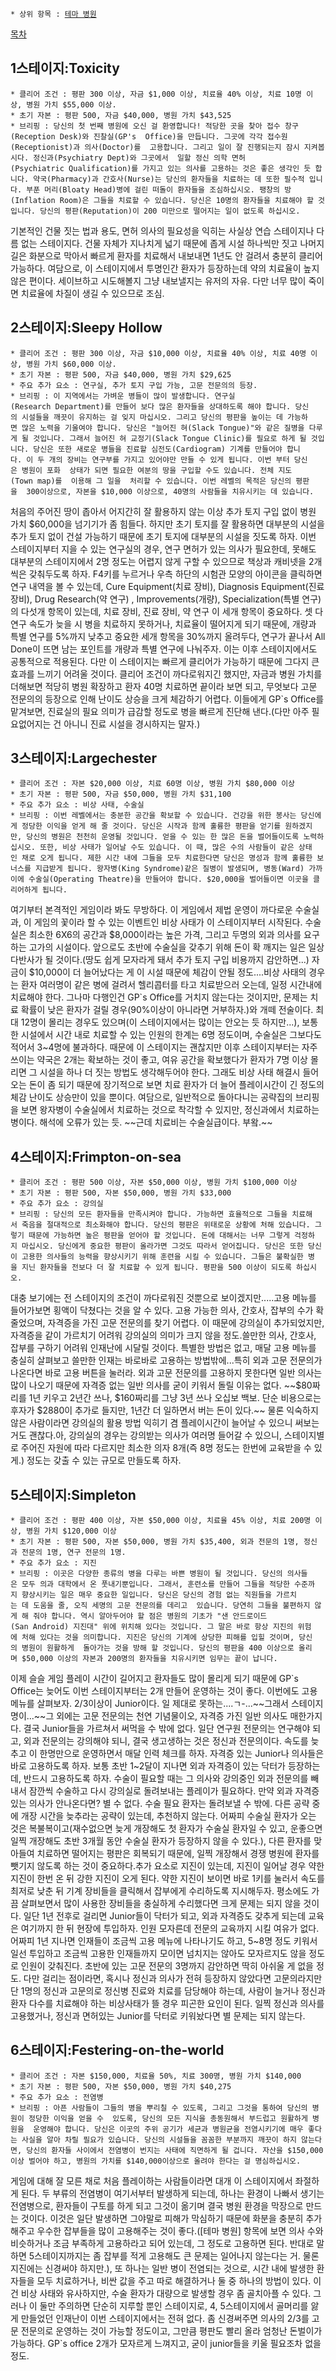  * 상위 항목 : [[테마 병원]]

[[목차]]
== 1스테이지:Toxicity ==
 * 클리어 조건 : 평판 300 이상, 자금 $1,000 이상, 치료율 40% 이상, 치료 10명 이상, 병원 가치 $55,000 이상.
 * 초기 자본 : 평판 500, 자금 $40,000, 병원 가치 $43,525
 * 브리핑 : 당신의 첫 번째 병원에 오신 걸 환영합니다! 적당한 곳을 찾아 접수 창구(Reception Desk)와 진찰실(GP's  Office)을 만듭니다. 그곳에 각각 접수원(Receptionist)과 의사(Doctor)를  고용합니다. 그리고 일이 잘 진행되는지 잠시 지켜봅시다. 정신과(Psychiatry Dept)와 그곳에서  일할 정신 의학 면허(Psychiatric Qualification)를 가지고 있는 의사를 고용하는 것은 좋은 생각인 듯 합니다. 약국(Pharmacy)과 간호사(Nurse)는 당신의 환자들을 치료하는 데 또한 필수적 입니다. 부푼 머리(Bloaty Head)병에 걸린 떠돌이 환자들을 조심하십시오. 팽창의 방(Inflation Room)은 그들을 치료할 수 있습니다. 당신은 10명의 환자들을 치료해야 할 것입니다. 당신의 평판(Reputation)이 200 미만으로 떨어지는 일이 없도록 하십시오. 

기본적인 건물 짓는 법과 용도, 면허 의사의 필요성을 익히는 사실상 연습 스테이지나 다름 없는 스테이지다. 건물 자체가 지나치게 넓기 때문에 좁게 시설 하나씩만 짓고 나머지 길은 화분으로 막아서 빠르게 환자를 치료해서 내보내면 1년도 안 걸려서 충분히 클리어 가능하다. 여담으로, 이 스테이지에서 투명인간 환자가 등장하는데 약의 치료율이 높지 않은 편이다. 세이브하고 시도해볼지 그냥 내보낼지는 유저의 자유. 다만 너무 많이 죽이면 치료율에 차질이 생길 수 있으므로 조심.

== 2스테이지:Sleepy Hollow ==
 * 클리어 조건 : 평판 300 이상, 자금 $10,000 이상, 치료율 40% 이상, 치료 40명 이상, 병원 가치 $60,000 이상.
 * 초기 자본 : 평판 500, 자금 $40,000, 병원 가치 $29,625
 * 주요 추가 요소 : 연구실, 추가 토지 구입 가능, 고문 전문의의 등장.
 * 브리핑 : 이 지역에서는 가벼운 병들이 많이 발생합니다. 연구실(Research Department)를 만들어 보다 많은 환자들을 상대하도록 해야 합니다. 당신의 시설들을 깨끗이 유지하는 걸 잊지 마십시오. 그리고 당신의 평판을 높이는 데 가능하면 많은 노력을 기울여야 합니다. 당신은 "늘어진 혀(Slack Tongue)"와 같은 질병을 다루게 될 것입니다. 그래서 늘어진 혀 교정기(Slack Tongue Clinic)를 필요로 하게 될 것입니다. 당신은 또한 새로운 병들을 진료할 심전도(Cardiogram) 기계를 만들어야 합니다. 이 두 개의 장비는 연구부를 가지고 있어야만 만들 수 있게 됩니다. 이번 부터 당신은 병원이 포화  상태가 되면 필요한 여분의 땅을 구입할 수도 있습니다. 전체 지도(Town map)를  이용해 그 일을  처리할 수 있습니다. 이번 레벨의 목적은 당신의 평판을  300이상으로, 자본을 $10,000 이상으로, 40명의 사람들을 치유시키는 데 있습니다.

처음의 주어진 땅이 좁아서 어지간히 잘 활용하지 않는 이상 추가 토지 구입 없이 병원 가치 $60,000을 넘기기가 좀 힘들다. 하지만 초기 토지를 잘 활용하면 대부분의 시설을 추가 토지 없이 건설 가능하기 때문에 초기 토지에 대부분의 시설을 짓도록 하자. 이번 스테이지부터 지을 수 있는 연구실의 경우, 연구 면허가 있는 의사가 필요한데, 못해도 대부분의 스테이지에서 2명 정도는 어렵지 않게 구할 수 있으므로 책상과 캐비넷을 2개씩은 갖춰두도록 하자. F4키를 누르거나 우측 하단의 시험관 모양의 아이콘을 클릭하면 연구 내역을 볼 수 있는데, Cure Equipment(치료 장비), Diagnosis Equipment(진료 장비), Drug Research(약 연구) , Improvements(개량), Specialization(특별 연구)의 다섯개 항목이 있는데, 치료 장비, 진료 장비, 약 연구 이 세개 항목이 중요하다. 셋 다 연구 속도가 늦을 시 병을 치료하지 못하거나, 치료율이 떨어지게 되기 때문에, 개량과 특별 연구를 5%까지 낮추고 중요한 세개 항목을 30%까지 올려두다, 연구가 끝나서 All Done이 뜨면 남는 포인트를 개량과 특별 연구에 나눠주자. 이는 이후 스테이지에서도 공통적으로 적용된다. 다만 이 스테이지는 빠르게 클리어가 가능하기 때문에 그다지 큰 효과를 느끼기 어려울 것이다. 클리어 조건이 까다로워지긴 했지만, 자금과 병원 가치를 더해보면 적당히 병원 확장하고 환자 40명 치료하면 끝이라 보면 되고, 무엇보다 고문 전문의의 등장으로 인해 난이도 상승을 크게 체감하기 어렵다. 이들에게 GP`s Office를 맡겨보면, 진료실의 필요 의미가 급감할 정도로 병을 빠르게 진단해 낸다.(다만 아주 필요없어지는 건 아니니 진료 시설을 경시하지는 말자.)

== 3스테이지:Largechester ==
 * 클리어 조건 : 자본 $20,000 이상, 치료 60명 이상, 병원 가치 $80,000 이상
 * 초기 자본 : 평판 500, 자금 $50,000, 병원 가치 $31,100
 * 주요 추가 요소 : 비상 사태, 수술실
 * 브리핑 : 이번 레벨에서는 충분한 공간을 확보할 수 있습니다. 건강을 위한 봉사는 당신에게 정당한 이익을 얻게 해 줄 것이다. 당신은 시작과 함께 훌륭한 평판을 얻기를 원하겠지만, 당신의 병원은 천천히 운영될 것입니다. 얻을 수 있는 한 많은 돈을 벌어들이도록 노력하십시오. 또한, 비상 사태가 일어날 수도 있습니다. 이 때, 많은 수의 사람들이 같은 상태인 채로 오게 됩니다. 제한 시간 내에 그들을 모두 치료한다면 당신은 명성과 함께 훌륭한 보너스를 지급받게 됩니다. 왕자병(King Syndrome)같은 질병이 발생되며, 병동(Ward) 가까이에 수술실(Operating Theatre)을 만들어야 합니다. $20,000을 벌어들이면 이곳을 클리어하게 됩니다.

여기부터 본격적인 게임이라 봐도 무방하다. 이 게임에서 제법 운영이 까다로운 수술실과, 이 게임의 꽃이라 할 수 있는 이벤트인 비상 사태가 이 스테이지부터 시작된다. 수술실은 최소한 6X6의 공간과 $8,000이라는 높은 가격, 그리고 두명의 외과 의사를 요구하는 고가의 시설이다. 앞으로도 초반에 수술실을 갖추기 위해 돈이 확 깨지는 일은 일상다반사가 될 것이다.(땅도 쉽게 모자라게 돼서 추가 토지 구입 비용까지 감안하면...) 자금이 $10,000이 더 늘어났다는 게 이 시설 때문에 체감이 안될 정도....비상 사태의 경우는 환자 여러명이 같은 병에 걸려서 헬리콥터를 타고 치료받으러 오는데, 일정 시간내에 치료해야 한다. 그나마 다행인건 GP`s Office를 거치지 않는다는 것이지만, 문제는 치료 확률이 낮은 환자가 걸릴 경우(90%이상이 아니라면 거부하자.)와 개떼 전술이다. 최대 12명이 몰리는 경우도 있으며(이 스테이지에서는 많이는 안오는 듯 하지만...), 보통 한 시설에서 시간 내로 치료할 수 있는 인원의 한계는 6명 정도이며, 수술실은 그보다도 적어서 3~4명에 불과하다. 때문에 이 스테이지는 괜찮지만 이후 스테이지부터는 자주 쓰이는 약국은 2개는 확보하는 것이 좋고, 여유 공간을 확보했다가 환자가 7명 이상 몰리면 그 시설을 하나 더 짓는 방법도 생각해두어야 한다. 그래도 비상 사태 해결시 들어오는 돈이 좀 되기 때문에 장기적으로 보면 치료 환자가 더 늘어 플레이시간이 긴 정도의 체감 난이도 상승만이 있을 뿐이다. 여담으로, 일반적으로 돌아다니는 공략집의 브리핑을 보면 왕자병이 수술실에서 치료하는 것으로 착각할 수 있지만, 정신과에서 치료하는 병이다. 해석에 오류가 있는 듯. ~~근데 치료비는 수술실급이다. 부왘.~~

== 4스테이지:Frimpton-on-sea ==
 * 클리어 조건 : 평판 500 이상, 자본 $50,000 이상, 병원 가치 $100,000 이상
 * 초기 자본 : 평판 500, 자본 $50,000, 병원 가치 $33,000
 * 주요 추가 요소 : 강의실
 * 브리핑 : 당신의 모든 환자들을 만족시켜야 합니다. 가능하면 효율적으로 그들을 치료해서 죽음을 절대적으로 최소화해야 합니다. 당신의 평판은 위태로운 상황에 처해 있습니다. 그렇기 때문에 가능하면 높은 평판을 얻어야 할 것입니다. 돈에 대해서는 너무 그렇게 걱정하지 마십시오. 당신에게 중요한 평판이 올라가면 그것도 따라서 얻어집니다. 당신은 또한 당신이 고용한 의사들의 능력을 향상시키기 위해 훈련을 시킬 수 있습니다. 그들은 불확실한 병을 지닌 환자들을 전보다 더 잘 치료할 수 있게 됩니다. 평판을 500 이상이 되도록 하십시오.

대충 보기에는 전 스테이지의 조건이 까다로워진 것뿐으로 보이겠지만.....고용 메뉴를 들어가보면 횡액이 닥쳤다는 것을 알 수 있다. 고용 가능한 의사, 간호사, 잡부의 수가 확 줄었으며, 자격증을 가진 고문 전문의를 찾기 어렵다. 이 때문에 강의실이 추가되었지만, 자격증을 같이 가르치기 어려워 강의실의 의미가 크지 않을 정도.쓸만한 의사, 간호사, 잡부를 구하기 어려워 인재난에 시달릴 것이다. 특별한 방법은 없고, 매달 고용 메뉴를 충실히 살펴보고 쓸만한 인재는 바로바로 고용하는 방법밖에...특히 외과 고문 전문의가 나온다면 바로 고용 버튼을 눌러라. 외과 고문 전문의를 고용하지 못한다면 일반 의사는 많이 나오기 때문에 자격증 없는 일반 의사를 굳이 키워서 돌릴 이유는 없다. ~~$80짜리를 1년 키우고 2년간 쓰나, $160짜리를 그냥 3년 쓰나 오십보 백보. 단순 비용으로는 후자가 $2880이 추가로 들지만, 1년간 더 일하면서 버는 돈이 있다.~~ 물론 익숙하지 않은 사람이라면 강의실의 활용 방법 익히기 겸 플레이시간이 늘어날 수 있으니 써보는 거도 괜찮다.아, 강의실의 경우는 강의받는 의사가 여러명 들어갈 수 있으니, 스테이지별로 주어진 자원에 따라 다르지만 최소한 의자 8개(즉 8명 정도는 한번에 교육받을 수 있게.) 정도는 갖출 수 있는 규모로 만들도록 하자.

== 5스테이지:Simpleton ==
 * 클리어 조건 : 평판 400 이상, 자본 $50,000 이상, 치료율 45% 이상, 치료 200명 이상, 병원 가치 $120,000 이상
 * 초기 자본 : 평판 500, 자본 $50,000, 병원 가치 $35,400, 외과 전문의 1명, 정신과 전문의 1명, 연구 전문의 1명.
 * 주요 추가 요소 : 지진
 * 브리핑 : 이곳은 다양한 종류의 병을 다루는 바쁜 병원이 될 것입니다. 당신의 의사들은 모두 의과 대학에서 온 풋내기뿐입니다. 그래서, 훈련소를 만들어 그들을 적당한 수준까지 향상시키는 일은 매우 중요한 일입니다. 당신은 당신의 경험 없는 직원들을 가르치는 데 도움을 줄, 오직 세명의 고문 전문의를 데리고  있습니다. 당연히 그들을 불편하지 않게 해 줘야 합니다. 역시 알아두어야 할 점은 병원의 기초가 "샌 안드로이드(San Android) 지진대" 위에 위치해 있다는 것입니다. 그 말은 바로 항상 지진의 위험에 처해 있다는 것을 의미합니다. 지진은 당신의 기계에 상당한 피해를 입힐 것이며, 당신의 병원이 원활하게  돌아가는 것을 방해 할 것입니다. 당신의 평판을 400 이상으로 올리며 $50,000 이상의 자본과 200명의 환자들을 치유시키면 임무는 끝이 납니다.

이제 슬슬 게임 플레이 시간이 길어지고 환자들도 많이 몰리게 되기 때문에 GP`s Office는 늦어도 이번 스테이지부터는 2개 만들어 운영하는 것이 좋다. 이번에도 고용 메뉴를 살펴보자. 2/3이상이 Junior이다. 일 제대로 못하는....ㄱ-...~~그래서 스테이지명이...~~그 외에는 고문 전문의는 천연 기념물이오, 자격증 가진 일반 의사도 매한가지다. 결국 Junior들을 가르쳐서 써먹을 수 밖에 없다. 일단 연구원 전문의는 연구해야 되고, 외과 전문의는 강의해야 되니, 결국 생고생하는 것은 정신과 전문의이다. 속도를 늦추고 이 한명만으로 운영하면서 매달 인력 체크를 하자. 자격증 있는 Junior나 의사들은 바로 고용하도록 하자. 보통 초반 1~2달이 지나면 외과 자격증이 있는 닥터가 등장하는데, 반드시 고용하도록 하자. 수술이 필요할 때는 그 의사와 강의중인 외과 전문의를 빼내서 잠깐씩 수술하고 다시 강의실로 돌려보내는 플레이가 필요하다. 만약 외과 자격증 있는 의사가 안나온다면? 별 수 없다. 수술 필요 환자는 돌려보낼 수 밖에. 다른 공략 중에 개장 시간을 늦추라는 공략이 있는데, 추천하지 않는다. 어짜피 수술실 환자가 오는 것은 복불복이고(재수없으면 늦게 개장해도 첫 환자가 수술실 환자일 수 있고, 운좋으면 일찍 개장해도 초반 3개월 동안 수술실 환자가 등장하지 않을 수 있다.), 다른 환자를 맞아들여 치료하면 떨어지는 평판은 회복되기 때문에, 일찍 개장해서 경쟁 병원에 환자를 뺏기지 않도록 하는 것이 중요하다.추가 요소로 지진이 있는데, 지진이 일어날 경우 약한 지진이 한번 온 뒤 강한 지진이 오게 된다. 약한 지진이 보이면 바로 1키를 눌러서 속도를 최저로 낮춘 뒤 기계 장비들을 클릭해서 잡부에게 수리하도록 지시해두자. 평소에도 가끔 살펴보면서 많이 사용한 장비들을 충실하게 수리했다면 크게 문제는 되지 않을 것이다. 일단 1년 전후로 걸리면 Junior들이 닥터가 되고, 외과 자격증도 갖추게 되는데 교육은 여기까지 한 뒤 현장에 투입하자. 인원 모자른데 전문의 교육까지 시킬 여유가 없다. 어짜피 1년 지나면 인재들이 조금씩 고용 메뉴에 나타나기도 하고, 5~8명 정도 키워서 일선 투입하고 조금씩 고용한 인재들까지 모이면 넘치지는 않아도 모자르지도 않을 정도로 인원이 갖춰진다. 초반에 있는 고문 전문의 3명까지 감안하면 딱히 아쉬울 게 없을 정도. 다만 걸리는 점이라면, 혹시나 정신과 의사가 전혀 등장하지 않았다면 고문의라지만 단 1명의 정신과 고문의로 정신병 진료와 치료를 담당해야 하는데, 사람이 늘거나 정신과 환자 다수를 치료해야 하는 비상사태가 뜰 경우 피곤한 요인이 된다. 일찍 정신과 의사를 고용했거나, 정신과 면허있는 Junior를 닥터로 키워놨다면 별 문제는 되지 않는다.

== 6스테이지:Festering-on-the-world ==
 * 클리어 조건 : 자본 $150,000, 치료율 50%, 치료 300명, 병원 가치 $140,000 
 * 초기 자본 : 평판 500, 자본 $50,000, 병원 가치 $40,275
 * 주요 추가 요소 : 전염병
 * 브리핑 : 아픈 사람들이 그들의 병을 뿌리칠 수 있도록, 그리고 그것을 통하여 당신의 병원이 정당한 이익을 얻을 수  있도록, 당신의 모든 지식을 총동원해서 부드럽고 원활하게 병원을  운영해야 합니다. 당신은 이곳의 주위 공기가 세균과 병원균을 전염시키기에 매우 좋다는 사실을 알아 차릴 필요가 있습니다. 당신의 시설들을 꼼꼼한 부분까지 깨끗이 하지 않는다면, 당신의 환자들 사이에서 전염병이 번지는 사태에 직면하게 될 겁니다. 자산을 $150,000이상 벌어야 하고, 병원의 가치를 $140,000이상으로 올려야 한다는 걸 명심하십시오.

게임에 대해 잘 모른 채로 처음 플레이하는 사람들이라면 대개 이 스테이지에서 좌절하게 된다. 두 부류의 전염병이 여기서부터 발생하게 되는데, 하나는 환경이 나빠서 생기는 전염병으로, 환자들이 구토를 하게 되고 그것이 옮기며 결국 병원 환경을 막장으로 만드는 것이다. 이것은 일단 발생하면 그야말로 피해가 막심하기 때문에 화분을 충분히 추가해주고 우수한 잡부들을 많이 고용해주는 것이 좋다.([테마 병원] 항목에 보면 의사 수와 비슷하거나 조금 부족하게 고용하라고 되어 있는데, 그 정도로 고용하면 된다. 반대로 말하면 5스테이지까지는 좀 잡부를 적게 고용해도 큰 문제는 일어나지 않는다는 거. 물론 지진에는 신경써야 하지만.), 또 하나는 일반 병이 전염되는 것으로, 시간 내에 발생한 환자들을 모두 치료하거나, 비싼 값을 주고 따로 해결하거나 둘 중 하나의 방법이 있다. 이건 비상 사태와 유사하지만, 수술 환자가 대량으로 발생할 경우 좀 골치아플 수 있다. 그러나 이 둘만 주의하면 단순히 지루할 뿐인 스테이지로, 4, 5스테이지에서 골머리를 앓게 만들었던 인재난이 이번 스테이지에서는 전혀 없다. 좀 신경써주면 의사의 2/3를 고문 전문의로 운영하는 것이 가능할 정도이고, 그만큼 평판도 빨리 올라 엄청난 돈벌이가 가능하다. GP`s office 2개가 모자르게 느껴지고, 굳이 junior들을 키울 필요조차 없을 정도.
